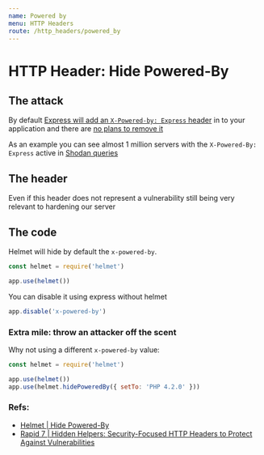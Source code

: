 ```yaml
---
name: Powered by
menu: HTTP Headers
route: /http_headers/powered_by
---
```


# HTTP Header: Hide Powered-By


## The attack

By default [Express will add an `X-Powered-by: Express` header](https://github.com/expressjs/express/blob/master/lib/middleware/init.js#L30) in to your application and there are [no plans to remove it](https://github.com/expressjs/express/pull/2813#issuecomment-159270428)

As an example you can see almost 1 million servers with the `X-Powered-By: Express` active in [Shodan queries](https://www.shodan.io/search?query=X-Powered-By%3A+Express)


## The header

Even if this header does not represent a vulnerability still being very relevant to hardening our server

## The code

Helmet will hide by default the `x-powered-by`. 

```js
const helmet = require('helmet')

app.use(helmet())
```

You can disable it using express without helmet

```js
app.disable('x-powered-by')
```

### Extra mile: throw an attacker off the scent

Why not using a different `x-powered-by` value:

```js
const helmet = require('helmet')

app.use(helmet())
app.use(helmet.hidePoweredBy({ setTo: 'PHP 4.2.0' }))
```

### Refs:

- [Helmet | Hide Powered-By](https://helmetjs.github.io/docs/hide-powered-by)
- [Rapid 7 | Hidden Helpers: Security-Focused HTTP Headers to Protect Against Vulnerabilities](https://blog.rapid7.com/2019/12/06/hidden-helpers-security-focused-http-headers-to-protect-against-vulnerabilities/)